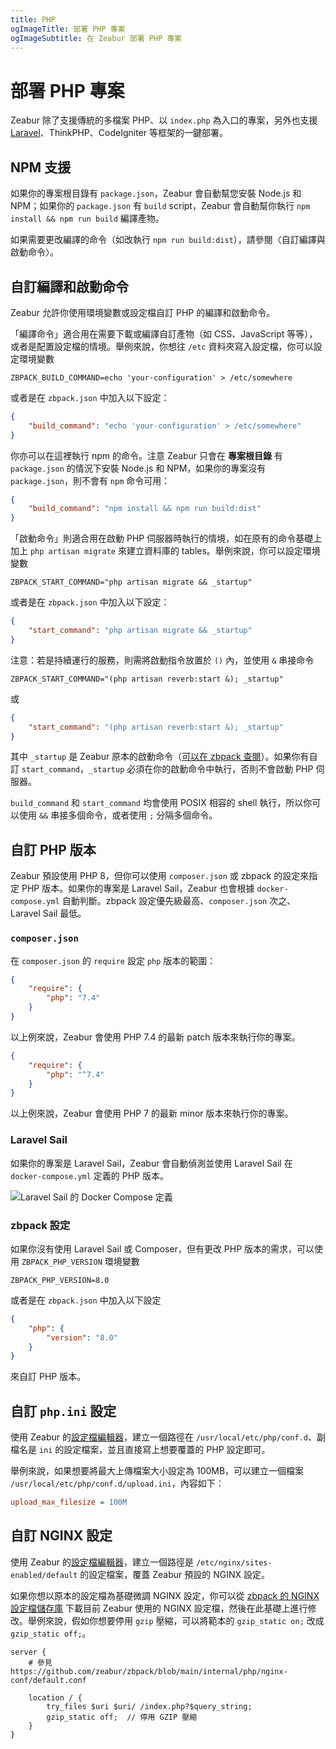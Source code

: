 ```yaml
---
title: PHP
ogImageTitle: 部署 PHP 專案
ogImageSubtitle: 在 Zeabur 部署 PHP 專案
---
```


# 部署 PHP 專案

Zeabur 除了支援傳統的多檔案 PHP、以 `index.php` 為入口的專案，另外也支援 [Laravel](./php/laravel)、ThinkPHP、CodeIgniter 等框架的一鍵部署。

## NPM 支援

如果你的專案根目錄有 `package.json`，Zeabur 會自動幫您安裝 Node.js 和 NPM；如果你的 `package.json` 有 `build` script，Zeabur 會自動幫你執行 `npm install && npm run build` 編譯產物。

如果需要更改編譯的命令（如改執行 `npm run build:dist`），請參閱〈自訂編譯與啟動命令〉。

## 自訂編譯和啟動命令

Zeabur 允許你使用環境變數或設定檔自訂 PHP 的編譯和啟動命令。

「編譯命令」適合用在需要下載或編譯自訂產物（如 CSS、JavaScript 等等），或者是配置設定檔的情境。舉例來說，你想往 `/etc` 資料夾寫入設定檔，你可以設定環境變數

```env
ZBPACK_BUILD_COMMAND=echo 'your-configuration' > /etc/somewhere
```

或者是在 `zbpack.json` 中加入以下設定：

```json
{
    "build_command": "echo 'your-configuration' > /etc/somewhere"
}
```

你亦可以在這裡執行 npm 的命令。注意 Zeabur 只會在 **專案根目錄** 有 `package.json` 的情況下安裝 Node.js 和 NPM，如果你的專案沒有 `package.json`，則不會有 `npm` 命令可用：

```json
{
    "build_command": "npm install && npm run build:dist"
}
```

「啟動命令」則適合用在啟動 PHP 伺服器時執行的情境，如在原有的命令基礎上加上 `php artisan migrate` 來建立資料庫的 tables。舉例來說，你可以設定環境變數

```env
ZBPACK_START_COMMAND="php artisan migrate && _startup"
```

或者是在 `zbpack.json` 中加入以下設定：

```json
{
    "start_command": "php artisan migrate && _startup"
}
```

注意：若是持續運行的服務，則需將啟動指令放置於 `()` 內，並使用 `&` 串接命令

```env
ZBPACK_START_COMMAND="(php artisan reverb:start &); _startup"
```

或

```json
{
    "start_command": "(php artisan reverb:start &); _startup"
}
```

其中 `_startup` 是 Zeabur 原本的啟動命令（[可以在 zbpack 查閱](https://github.com/zeabur/zbpack/tree/main/internal/php)）。如果你有自訂 `start_command`，`_startup` 必須在你的啟動命令中執行，否則不會啟動 PHP 伺服器。

`build_command` 和 `start_command` 均會使用 POSIX 相容的 shell 執行，所以你可以使用 `&&` 串接多個命令，或者使用 `;` 分隔多個命令。

## 自訂 PHP 版本

Zeabur 預設使用 PHP 8，但你可以使用 `composer.json` 或 zbpack 的設定來指定 PHP 版本。如果你的專案是 Laravel Sail，Zeabur 也會根據 `docker-compose.yml` 自動判斷。zbpack 設定優先級最高、`composer.json` 次之、Laravel Sail 最低。

### `composer.json`

在 `composer.json` 的 `require` 設定 `php` 版本的範圍：

```json
{
    "require": {
        "php": "7.4"
    }
}
```

以上例來說，Zeabur 會使用 PHP 7.4 的最新 patch 版本來執行你的專案。

```json
{
    "require": {
        "php": "^7.4"
    }
}
```

以上例來說，Zeabur 會使用 PHP 7 的最新 minor 版本來執行你的專案。

### Laravel Sail

如果你的專案是 Laravel Sail，Zeabur 會自動偵測並使用 Laravel Sail 在 `docker-compose.yml` 定義的 PHP 版本。

![Laravel Sail 的 Docker Compose 定義](/guides/php/laravel-sail-docker-compose.webp)

### zbpack 設定

如果你沒有使用 Laravel Sail 或 Composer，但有更改 PHP 版本的需求，可以使用 `ZBPACK_PHP_VERSION` 環境變數

```env
ZBPACK_PHP_VERSION=8.0
```

或者是在 `zbpack.json` 中加入以下設定

```json
{
    "php": {
        "version": "8.0"
    }
}
```

來自訂 PHP 版本。

## 自訂 `php.ini` 設定

使用 Zeabur 的[設定檔編輯器](/deploy/config-edit)，建立一個路徑在 `/usr/local/etc/php/conf.d`、副檔名是 `ini` 的設定檔案，並且直接寫上想要覆蓋的 PHP 設定即可。

舉例來說，如果想要將最大上傳檔案大小設定為 100MB，可以建立一個檔案 `/usr/local/etc/php/conf.d/upload.ini`，內容如下：

```ini
upload_max_filesize = 100M
```

## 自訂 NGINX 設定

使用 Zeabur 的[設定檔編輯器](/deploy/config-edit)，建立一個路徑是 `/etc/nginx/sites-enabled/default` 的設定檔案，覆蓋 Zeabur 預設的 NGINX 設定。

如果你想以原本的設定檔為基礎微調 NGINX 設定，你可以從 [zbpack 的 NGINX 設定檔儲存庫](https://github.com/zeabur/zbpack/blob/main/internal/php/nginx-conf/default.conf) 下載目前 Zeabur 使用的 NGINX 設定檔，然後在此基礎上進行修改。舉例來說，假如你想要停用 `gzip` 壓縮，可以將範本的 `gzip_static on;` 改成 `gzip_static off;`。

```
server {
    # 參見 https://github.com/zeabur/zbpack/blob/main/internal/php/nginx-conf/default.conf

    location / {
        try_files $uri $uri/ /index.php?$query_string;
        gzip_static off;  // 停用 GZIP 壓縮
	}
}
```
